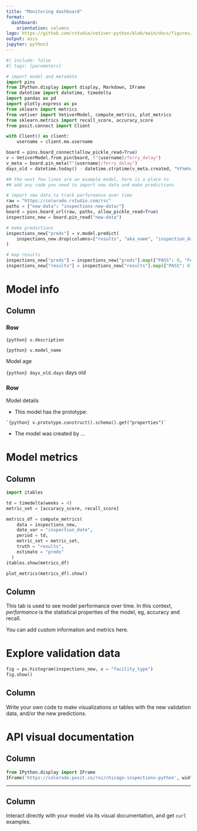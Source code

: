 ```yaml
---
title: "Monitoring dashboard"
format:
  dashboard:
    orientation: columns
logo: https://github.com/rstudio/vetiver-python/blob/main/docs/figures/logo.png?raw=true
output: asis
jupyter: python3
---
```


```python
#| include: false
#| tags: [parameters]

# import model and metadata
import pins
from IPython.display import display, Markdown, IFrame
from datetime import datetime, timedelta
import pandas as pd
import plotly.express as px
from sklearn import metrics
from vetiver import VetiverModel, compute_metrics, plot_metrics
from sklearn.metrics import recall_score, accuracy_score
from posit.connect import Client

with Client() as client:
    username = client.me.username

board = pins.board_connect(allow_pickle_read=True)
v = VetiverModel.from_pin(board, f"{username}/ferry_delay")
v_meta = board.pin_meta(f"{username}/ferry_delay")
days_old = datetime.today() - datetime.strptime(v_meta.created, "%Y%m%dT%H%M%SZ")
```

```python
## the next few lines are an example model, here is a place to
## add any code you need to import new data and make predictions

# import new data to track performance over time
raw = "https://colorado.rstudio.com/rsc"
paths = {"new-data": "inspections-new-data/"}
board = pins.board_url(raw, paths, allow_pickle_read=True)
inspections_new = board.pin_read("new-data")

# make predictions
inspections_new["preds"] = v.model.predict(
    inspections_new.drop(columns=["results", "aka_name", "inspection_date"])
)

# map results
inspections_new["preds"] = inspections_new["preds"].map({"PASS": 0, "FAIL": 1})
inspections_new["results"] = inspections_new["results"].map({"PASS": 0, "FAIL": 1})
```

# Model info

## Column
### Row {height="33%"}
::: {.valuebox}
`{python} v.description`

`{python} v.model_name`
:::

::: {.valuebox}
Model age

`{python} days_old.days` days old
:::

### Row

Model details

- This model has the prototype:

```
`{python} v.prototype.construct().schema().get("properties")`
```

- The model was created by ...

# Model metrics

## Column
```python
import itables

td = timedelta(weeks = 4)
metric_set = [accuracy_score, recall_score]

metrics_df = compute_metrics(
    data = inspections_new,
    date_var = "inspection_date",
    period = td,
    metric_set = metric_set,
    truth = "results",
    estimate = "preds"
  )
itables.show(metrics_df)
```

```python
plot_metrics(metrics_df).show()
```

## Column {.sidebar}

This tab is used to see model performance over time. In this context, _performance_ is the statistical properties of the model, eg, accuracy and recall.

You can add custom information and metrics here.

# Explore validation data

```python
fig = px.histogram(inspections_new, x = "facility_type")
fig.show()
```

## Column {.sidebar}

Write your own code to make visualizations or tables with the new validation data, and/or the new predictions.


# API visual documentation

## Column

```python
from IPython.display import IFrame
IFrame('https://colorado.posit.co/rsc/chicago-inspections-python', width=750, height=350)
```
---


## Column {.sidebar}

Interact directly with your model via its visual documentation, and get `curl` examples.
